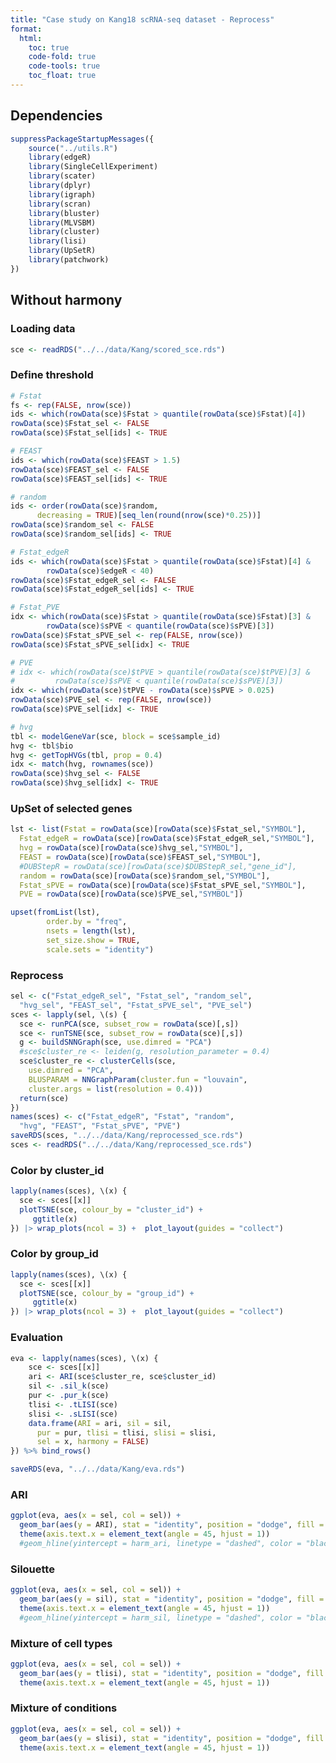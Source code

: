 ```yaml
---
title: "Case study on Kang18 scRNA-seq dataset - Reprocess"
format:
  html:
    toc: true
    code-fold: true
    code-tools: true
    toc_float: true
---
```


## Dependencies
```r
suppressPackageStartupMessages({
    source("../utils.R")
    library(edgeR)
    library(SingleCellExperiment)
    library(scater)
    library(dplyr)
    library(igraph)
    library(scran)
    library(bluster)
    library(MLVSBM)
    library(cluster)
    library(lisi)
    library(UpSetR)
    library(patchwork)
})
```

## Without harmony

### Loading data
```r
sce <- readRDS("../../data/Kang/scored_sce.rds")
```

### Define threshold
```r
# Fstat
fs <- rep(FALSE, nrow(sce))
ids <- which(rowData(sce)$Fstat > quantile(rowData(sce)$Fstat)[4])
rowData(sce)$Fstat_sel <- FALSE
rowData(sce)$Fstat_sel[ids] <- TRUE

# FEAST
ids <- which(rowData(sce)$FEAST > 1.5)
rowData(sce)$FEAST_sel <- FALSE
rowData(sce)$FEAST_sel[ids] <- TRUE

# random
ids <- order(rowData(sce)$random,
      decreasing = TRUE)[seq_len(round(nrow(sce)*0.25))]
rowData(sce)$random_sel <- FALSE
rowData(sce)$random_sel[ids] <- TRUE

# Fstat_edgeR
ids <- which(rowData(sce)$Fstat > quantile(rowData(sce)$Fstat)[4] &
        rowData(sce)$edgeR < 40)
rowData(sce)$Fstat_edgeR_sel <- FALSE
rowData(sce)$Fstat_edgeR_sel[ids] <- TRUE

# Fstat_PVE 
idx <- which(rowData(sce)$Fstat > quantile(rowData(sce)$Fstat)[3] &
        rowData(sce)$sPVE < quantile(rowData(sce)$sPVE)[3])
rowData(sce)$Fstat_sPVE_sel <- rep(FALSE, nrow(sce))
rowData(sce)$Fstat_sPVE_sel[idx] <- TRUE

# PVE
# idx <- which(rowData(sce)$tPVE > quantile(rowData(sce)$tPVE)[3] &
#         rowData(sce)$sPVE < quantile(rowData(sce)$sPVE)[3])
idx <- which(rowData(sce)$tPVE - rowData(sce)$sPVE > 0.025)
rowData(sce)$PVE_sel <- rep(FALSE, nrow(sce))
rowData(sce)$PVE_sel[idx] <- TRUE

# hvg
tbl <- modelGeneVar(sce, block = sce$sample_id)
hvg <- tbl$bio
hvg <- getTopHVGs(tbl, prop = 0.4)
idx <- match(hvg, rownames(sce))
rowData(sce)$hvg_sel <- FALSE
rowData(sce)$hvg_sel[idx] <- TRUE
```

### UpSet of selected genes
```r
lst <- list(Fstat = rowData(sce)[rowData(sce)$Fstat_sel,"SYMBOL"], 
  Fstat_edgeR = rowData(sce)[rowData(sce)$Fstat_edgeR_sel,"SYMBOL"],
  hvg = rowData(sce)[rowData(sce)$hvg_sel,"SYMBOL"],
  FEAST = rowData(sce)[rowData(sce)$FEAST_sel,"SYMBOL"],
  #DUBStepR = rowData(sce)[rowData(sce)$DUBStepR_sel,"gene_id"],
  random = rowData(sce)[rowData(sce)$random_sel,"SYMBOL"],
  Fstat_sPVE = rowData(sce)[rowData(sce)$Fstat_sPVE_sel,"SYMBOL"],
  PVE = rowData(sce)[rowData(sce)$PVE_sel,"SYMBOL"])

upset(fromList(lst),
        order.by = "freq",
        nsets = length(lst),
        set_size.show = TRUE,
        scale.sets = "identity")
```

### Reprocess
```r
sel <- c("Fstat_edgeR_sel", "Fstat_sel", "random_sel",
  "hvg_sel", "FEAST_sel", "Fstat_sPVE_sel", "PVE_sel")
sces <- lapply(sel, \(s) {
  sce <- runPCA(sce, subset_row = rowData(sce)[,s])
  sce <- runTSNE(sce, subset_row = rowData(sce)[,s])
  g <- buildSNNGraph(sce, use.dimred = "PCA")
  #sce$cluster_re <- leiden(g, resolution_parameter = 0.4)
  sce$cluster_re <- clusterCells(sce,
    use.dimred = "PCA",
    BLUSPARAM = NNGraphParam(cluster.fun = "louvain",
    cluster.args = list(resolution = 0.4)))
  return(sce)
})
names(sces) <- c("Fstat_edgeR", "Fstat", "random",
  "hvg", "FEAST", "Fstat_sPVE", "PVE")
saveRDS(sces, "../../data/Kang/reprocessed_sce.rds")
sces <- readRDS("../../data/Kang/reprocessed_sce.rds")
```


::: {.panel-tabset}
### Color by cluster_id
```r
lapply(names(sces), \(x) {
  sce <- sces[[x]]
  plotTSNE(sce, colour_by = "cluster_id") + 
     ggtitle(x)
}) |> wrap_plots(ncol = 3) +  plot_layout(guides = "collect")
```

### Color by group_id
```r
lapply(names(sces), \(x) {
  sce <- sces[[x]]
  plotTSNE(sce, colour_by = "group_id") + 
     ggtitle(x)
}) |> wrap_plots(ncol = 3) +  plot_layout(guides = "collect")
```

:::

### Evaluation
```r
eva <- lapply(names(sces), \(x) {
    sce <- sces[[x]]
    ari <- ARI(sce$cluster_re, sce$cluster_id)
    sil <- .sil_k(sce)
    pur <- .pur_k(sce)
    tlisi <- .tLISI(sce)
    slisi <- .sLISI(sce)
    data.frame(ARI = ari, sil = sil, 
      pur = pur, tlisi = tlisi, slisi = slisi,
      sel = x, harmony = FALSE)
}) %>% bind_rows()

saveRDS(eva, "../../data/Kang/eva.rds")
```


::: {.panel-tabset}

### ARI
```r
ggplot(eva, aes(x = sel, col = sel)) +
  geom_bar(aes(y = ARI), stat = "identity", position = "dodge", fill = "white") +
  theme(axis.text.x = element_text(angle = 45, hjust = 1)) 
  #geom_hline(yintercept = harm_ari, linetype = "dashed", color = "black")
```

### Silouette 
```r
ggplot(eva, aes(x = sel, col = sel)) +
  geom_bar(aes(y = sil), stat = "identity", position = "dodge", fill = "white") +
  theme(axis.text.x = element_text(angle = 45, hjust = 1)) 
  #geom_hline(yintercept = harm_sil, linetype = "dashed", color = "black")
```

### Mixture of cell types
```r
ggplot(eva, aes(x = sel, col = sel)) +
  geom_bar(aes(y = tlisi), stat = "identity", position = "dodge", fill = "white") +
  theme(axis.text.x = element_text(angle = 45, hjust = 1)) 

```

### Mixture of conditions
```r
ggplot(eva, aes(x = sel, col = sel)) +
  geom_bar(aes(y = slisi), stat = "identity", position = "dodge", fill = "white") +
  theme(axis.text.x = element_text(angle = 45, hjust = 1))  

```
:::





